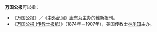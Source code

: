 '''万国公报'''可以指：
* 《万国公报》／《[[中外纪闻|中外纪闻]]》[[康有为|康有为]]主办的维新报刊。
* 《[[万国公报_(传教士报纸)|万国公报 (传教士报纸)]]》（1874年－1907年），美国传教士[[林乐知|林乐知]]主办。

{{disambig|Cat=四字作品消歧義}}